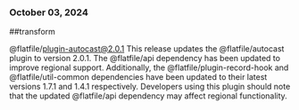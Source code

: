 ### October 03, 2024
##transform

@flatfile/plugin-autocast@2.0.1
This release updates the @flatfile/autocast plugin to version 2.0.1. The @flatfile/api dependency has been updated to improve regional support. Additionally, the @flatfile/plugin-record-hook and @flatfile/util-common dependencies have been updated to their latest versions 1.7.1 and 1.4.1 respectively. Developers using this plugin should note that the updated @flatfile/api dependency may affect regional functionality.